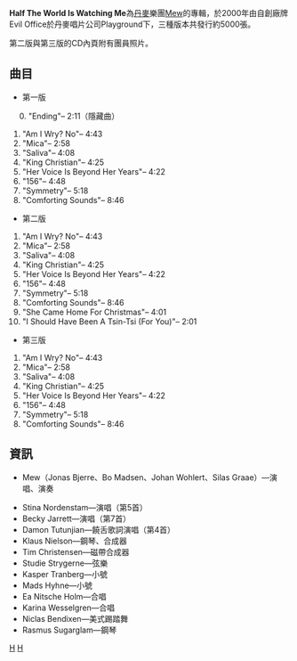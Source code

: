 {{Infobox Album |
  Name        = Half The World Is Watching Me |
  Type        = [[專輯|專輯]] |
  Artist      = [[Mew|Mew]] |
  Cover       =  |
  Released    = 2000年(丹麥) |
  Recorded    = 1999年2月－1999年8月 |
  Genre       = [[獨立搖滾|獨立搖滾]] |
  Length      = 44:24 (第二版) |
  Label       = Evil Office/Playground |
  Producer    = Mew |
  Last album  = ''[[A_Triumph_For_Man|A Triumph For Man]]''<br />(1997) |
  This album  = ''Half The World Is Watching Me''<br />(2000) |
  Next album  = ''[[Frengers|Frengers]]''<br />(2003) |
}}

'''Half The World Is Watching Me'''為[[丹麥|丹麥]]樂團[[Mew|Mew]]的專輯，於2000年由自創廠牌Evil Office於丹麥唱片公司Playground下，三種版本共發行約5000張。

第二版與第三版的CD內頁附有團員照片。

== 曲目 ==
* 第一版
　 0. "Ending"– 2:11（隱藏曲）
# "Am I Wry? No"– 4:43
# "Mica"– 2:58
# "Saliva"– 4:08
# "King Christian"– 4:25
# "Her Voice Is Beyond Her Years"– 4:22
# "156"– 4:48
# "Symmetry"– 5:18
# "Comforting Sounds"– 8:46

* 第二版
# "Am I Wry? No"– 4:43
# "Mica"– 2:58
# "Saliva"– 4:08
# "King Christian"– 4:25
# "Her Voice Is Beyond Her Years"– 4:22
# "156"– 4:48
# "Symmetry"– 5:18
# "Comforting Sounds"– 8:46
# "She Came Home For Christmas"– 4:01
# "I Should Have Been A Tsin-Tsi (For You)"– 2:01

* 第三版
# "Am I Wry? No"– 4:43
# "Mica"– 2:58
# "Saliva"– 4:08
# "King Christian"– 4:25
# "Her Voice Is Beyond Her Years"– 4:22
# "156"– 4:48
# "Symmetry"– 5:18
# "Comforting Sounds"– 8:46

== 資訊 ==
* Mew（Jonas Bjerre、Bo Madsen、Johan Wohlert、Silas Graae）—演唱、演奏

* Stina Nordenstam—演唱（第5首）
* Becky Jarrett—演唱（第7首）
* Damon Tutunjian—饒舌歌詞演唱（第4首）
* Klaus Nielson—鋼琴、合成器
* Tim Christensen—磁帶合成器
* Studie Strygerne—弦樂
* Kasper Tranberg—小號
* Mads Hyhne—小號
* Ea Nitsche Holm—合唱
* Karina Wesselgren—合唱
* Niclas Bendixen—美式踢踏舞
* Rasmus Sugarglam—鋼琴

[[Category:2000年音樂專輯|H]]
[[Category:Mew音樂專輯|H]]